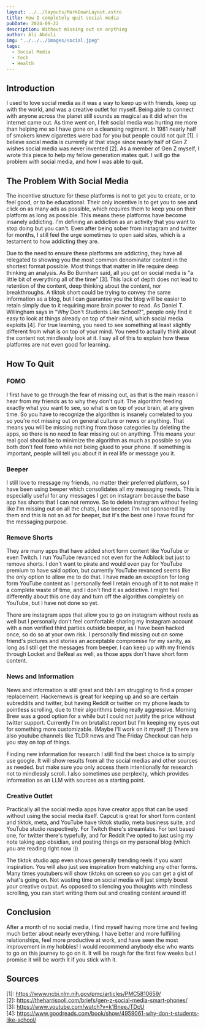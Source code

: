 ```yaml
---
layout: ../../layouts/MarkDownLayout.astro
title: How I completely quit social media
pubDate: 2024-09-22
description: Without missing out on anything
author: Ali Abdoli
img: "../../../images/social.jpeg"
tags:
  - Social Media 
  - Tech
  - Health
---
```


## Introduction

I used to love social media as it was a way to keep up with friends, keep up with the world, and was a creative outlet for myself. Being able to connect with anyone across the planet still sounds as magical as it did when the internet came out. As time went on, I felt social media was hurting me more than helping me so I have gone on a cleansing regiment. In 1981 nearly half of smokers knew cigarettes were bad for you but people could not quit \[1]. I believe social media is currently at that stage since nearly half of Gen Z wishes social media was never invented \[2]. As a member of Gen Z myself, I wrote this piece to help my fellow generation mates quit.  I will go the problem with social media, and how I was able to quit.

## The Problem With Social Media

The incentive structure for these platforms is not to get you to create, or to feel good, or to be educational. Their only incentive is to get you to see and click on as many ads as possible, which requires them to keep you on their platform as long as possible. This means these platforms have become insanely addicting. I'm defining an addiction as an activity that you want to stop doing but you can't. Even after being sober from instagram and twitter for months, I still feel the urge sometimes to open said sites, which is a testament to how addicting they are.

Due to the need to ensure these platforms are addicting, they have all relegated to showing you the most common denominator content in the shortest format possible. Most things that matter in life require deep thinking an analysis. As Bo Burnham said, all you get on social media is "a little bit of everything all of the time" \[3]. This lack of depth does not lead to retention of the content, deep thinking about the content, nor breakthroughs. A tiktok short could be trying to convey the same information as a blog, but I can guarantee you the blog will be easier to retain simply due to it requiring more brain power to read. As Daniel T. Willingham says in "Why Don't Students Like School?", people only find it easy to look at things already on top of their mind, which social media exploits \[4]. For true learning, you need to see something at least slightly different from what is on top of your mind. You need to actually think about the content not mindlessly look at it. I say all of this to explain how these platforms are not even good for learning.

## How To Quit

### FOMO

I first have to go through the fear of missing out, as that is the main reason I hear from my friends as to why they don't quit. The algorithm feeding exactly what you want to see, so what is on top of your brain, at any given time. So you have to recognize the algorithm is insanely correlated to you so you're not missing out on general culture or news or anything. That means you will be missing nothing from those categories by deleting the apps, so there is no need to fear missing out on anything. This means your real goal should be to minimize the algorithm as much as possible so you both don't feel fomo while not being glued to your phone. If something is important, people will tell you about it in real life or message you it. 

### Beeper

I still love to message my friends, no matter their preferred platform, so I have been using beeper which consolidates all my messaging needs. This is especially useful for any messages I get on instagram because the base app has shorts that I can not remove. So to delete instagram without feeling like I'm missing out on all the chats, I use beeper. I'm not sponsored by them and this is not an ad for beeper, but it's the best one I have found for the messaging purpose. 

### Remove Shorts

They are many apps that have added short form content like YouTube or even Twitch. I run YouTube revanced not even for the Adblock but just to remove shorts. I don't want to pirate and would even pay for YouTube premium to have said option, but currently YouTube revanced seems like the only option to allow me to do that. I have made an exception for long form YouTube content as I personally feel I retain enough of it to not make it a complete waste of time, and I don't find it as addictive. I might feel differently about this one day and turn off the algorithm completely on YouTube, but I have not done so yet.

There are instagram apps that allow you to go on instagram without reels as well but I personally don't feel comfortable sharing my Instagram account with a non verified third parties outside beeper, as I have been hacked once, so do so at your own risk. I personally find missing out on some friend's pictures and stories an acceptable compromise for my sanity, as long as I still get the messages from beeper. I can keep up with my friends through Locket and BeReal as well, as those apps don't have short form content.

### News and Information 

News and information is still great and tbh I am struggling to find a proper replacement. Hackernews is great for keeping up and so are certain subreddits and twitter, but having Reddit or twitter on my phone leads to pointless scrolling, due to their algorithms being really aggressive. Morning Brew was a good option for a while but I could not justify the price without twitter support. Currently I'm on brutalist.report but I'm keeping my eyes out for something more customizable. (Maybe I'll work on it myself ;)) There are also youtube channels like TLDR news and The Friday Checkout can help you stay on top of things.

Finding new information for research I still find the best choice is to simply use google. It will show results from all the social medias and other sources as needed. but make sure you only access them intentionally for research not to mindlessly scroll. I also sometimes use perplexity, which provides information as an LLM with sources as a starting point. 

### Creative Outlet

Practically all the social media apps have creator apps that can be used without using the social media itself. Capcut is great for short form content and tiktok, meta, and YouTube have tiktok studio, meta business suite, and YouTube studio respectively. For Twitch there's streamlabs. For text based one, for twitter there's typefully, and for Reddit I've opted to just using my note taking app obsidian, and posting things on my personal blog (which you are reading right now :))

The tiktok studio app even shows generally trending reels if you want inspiration. You will also just see inspiration from watching any other forms. Many times youtubers will show tiktoks on screen so you can get a gist of what's going on. Not wasting time on social media will just simply boost your creative output. As opposed to silencing you thoughts with mindless scrolling, you can start writing them out and creating content around it!

## Conclusion 

After a month of no social media, I find myself having more time and feeling much better about nearly everything. I have better and more fulfilling relationships, feel more productive at work, and have seen the most improvement in my hobbies! I would recommend anybody else who wants to go on this journey to go on it. It will be rough for the first few weeks but I promise it will be worth it if you stick with it.

## Sources
\[1]: https://www.ncbi.nlm.nih.gov/pmc/articles/PMC5810659/ \
\[2]: https://theharrispoll.com/briefs/gen-z-social-media-smart-phones/ \
\[3]: https://www.youtube.com/watch?v=k1BneeJTDcU \
\[4]: https://www.goodreads.com/book/show/4959061-why-don-t-students-like-school/
